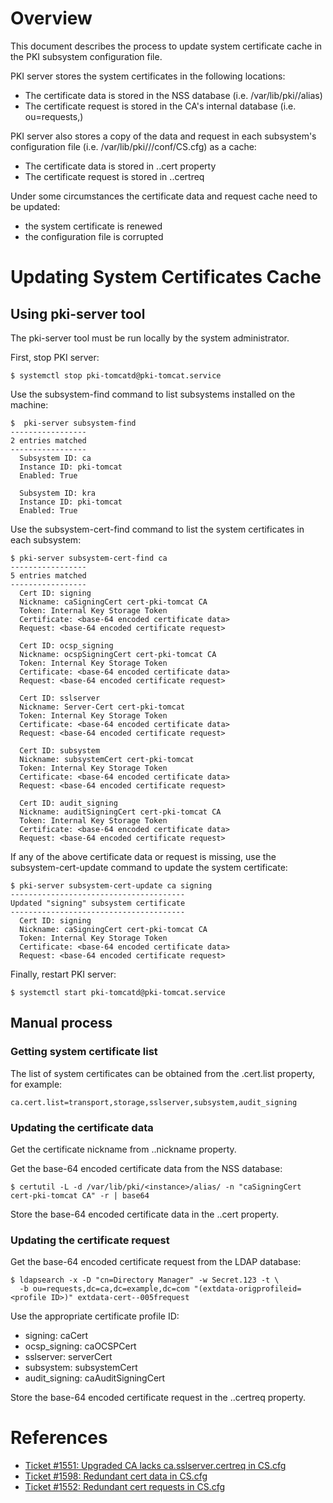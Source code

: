 = Overview =

This document describes the process to update system certificate cache in the PKI subsystem configuration file.

PKI server stores the system certificates in the following locations:
* The certificate data is stored in the NSS database (i.e. /var/lib/pki/<instance>/alias)
* The certificate request is stored in the CA's internal database (i.e. ou=requests,<CA suffix>)

PKI server also stores a copy of the data and request in each subsystem's configuration file (i.e. /var/lib/pki/<instance>/<subsystem>/conf/CS.cfg) as a cache:
* The certificate data is stored in <subsystem ID>.<certificate ID>.cert property
* The certificate request is stored in <subsystem ID>.<certificate ID>.certreq

Under some circumstances the certificate data and request cache need to be updated:
* the system certificate is renewed
* the configuration file is corrupted

= Updating System Certificates Cache =

== Using pki-server tool ==

The pki-server tool must be run locally by the system administrator.

First, stop PKI server:

<pre>
$ systemctl stop pki-tomcatd@pki-tomcat.service
</pre>

Use the subsystem-find command to list subsystems installed on the machine:

<pre>
$  pki-server subsystem-find
-----------------
2 entries matched
-----------------
  Subsystem ID: ca
  Instance ID: pki-tomcat
  Enabled: True

  Subsystem ID: kra
  Instance ID: pki-tomcat
  Enabled: True
</pre>

Use the subsystem-cert-find command to list the system certificates in each subsystem:

<pre>
$ pki-server subsystem-cert-find ca
-----------------
5 entries matched
-----------------
  Cert ID: signing
  Nickname: caSigningCert cert-pki-tomcat CA
  Token: Internal Key Storage Token
  Certificate: <base-64 encoded certificate data>
  Request: <base-64 encoded certificate request>

  Cert ID: ocsp_signing
  Nickname: ocspSigningCert cert-pki-tomcat CA
  Token: Internal Key Storage Token
  Certificate: <base-64 encoded certificate data>
  Request: <base-64 encoded certificate request>

  Cert ID: sslserver
  Nickname: Server-Cert cert-pki-tomcat
  Token: Internal Key Storage Token
  Certificate: <base-64 encoded certificate data>
  Request: <base-64 encoded certificate request>

  Cert ID: subsystem
  Nickname: subsystemCert cert-pki-tomcat
  Token: Internal Key Storage Token
  Certificate: <base-64 encoded certificate data>
  Request: <base-64 encoded certificate request>

  Cert ID: audit_signing
  Nickname: auditSigningCert cert-pki-tomcat CA
  Token: Internal Key Storage Token
  Certificate: <base-64 encoded certificate data>
  Request: <base-64 encoded certificate request>
</pre>

If any of the above certificate data or request is missing, use the subsystem-cert-update command to update the system certificate:

<pre>
$ pki-server subsystem-cert-update ca signing
---------------------------------------
Updated "signing" subsystem certificate
---------------------------------------
  Cert ID: signing
  Nickname: caSigningCert cert-pki-tomcat CA
  Token: Internal Key Storage Token
  Certificate: <base-64 encoded certificate data>
  Request: <base-64 encoded certificate request>
</pre>

Finally, restart PKI server:

<pre>
$ systemctl start pki-tomcatd@pki-tomcat.service
</pre>

== Manual process ==

=== Getting system certificate list ===

The list of system certificates can be obtained from the <subsystem>.cert.list property, for example:

<pre>
ca.cert.list=transport,storage,sslserver,subsystem,audit_signing
</pre>

=== Updating the certificate data ===

Get the certificate nickname from <subsystem ID>.<certificate ID>.nickname property.

Get the base-64 encoded certificate data from the NSS database:

<pre>
$ certutil -L -d /var/lib/pki/<instance>/alias/ -n "caSigningCert cert-pki-tomcat CA" -r | base64
</pre>

Store the base-64 encoded certificate data in the <subsystem ID>.<certificate ID>.cert property.

=== Updating the certificate request ===

Get the base-64 encoded certificate request from the LDAP database:

<pre>
$ ldapsearch -x -D "cn=Directory Manager" -w Secret.123 -t \
  -b ou=requests,dc=ca,dc=example,dc=com "(extdata-origprofileid=<profile ID>)" extdata-cert--005frequest
</pre>

Use the appropriate certificate profile ID:
* signing: caCert
* ocsp_signing: caOCSPCert
* sslserver: serverCert
* subsystem: subsystemCert
* audit_signing: caAuditSigningCert

Store the base-64 encoded certificate request in the <subsystem ID>.<certificate ID>.certreq property.

= References =

* [https://fedorahosted.org/pki/ticket/1551 Ticket #1551: Upgraded CA lacks ca.sslserver.certreq in CS.cfg]
* [https://fedorahosted.org/pki/ticket/1598 Ticket #1598: Redundant cert data in CS.cfg]
* [https://fedorahosted.org/pki/ticket/1552 Ticket #1552: Redundant cert requests in CS.cfg]